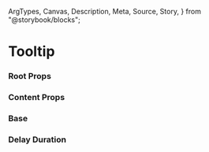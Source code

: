   ArgTypes,
  Canvas,
  Description,
  Meta,
  Source,
  Story,
} from "@storybook/blocks";


<Meta title="Primitives/Tooltip" of={TooltipStories} />

# Tooltip

<Canvas>
  <Story of={TooltipStories.Base} />
</Canvas>

### Root Props

<ArgTypes of={TooltipRoot} />

### Content Props

<ArgTypes of={TooltipContent} />

### Base

<Canvas>
  <Story of={TooltipStories.Base} />
</Canvas>

### Delay Duration

<Canvas>
  <Story of={TooltipStories.DelayDuration} />
</Canvas>
